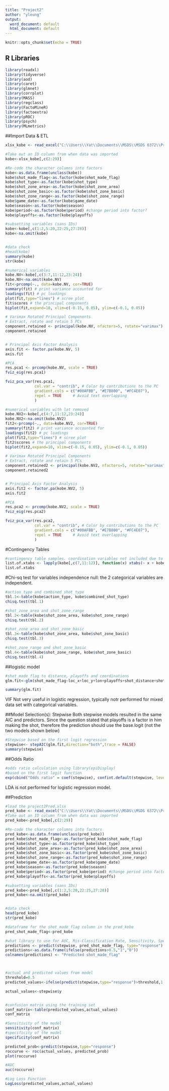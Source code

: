 ---
title: "Project2"
author: "yleung"
output:
  word_document: default
  html_document: default
---

```{r setup, include=FALSE}
knitr::opts_chunk$set(echo = TRUE)

```


## R Libraries
```{r libraries,results='hide', message=FALSE, warning=FALSE}
library(readxl)
library(tidyverse)
library(aod)
library(caret)
library(glmnet)
library(corrplot)
library(MASS)
library(regclass)
library(FactoMineR)
library(factoextra)
library(pROC)
library(psych)
library(MLmetrics)
```

##Import Data & ETL
```{r Import-Data-ETL}
xlsx_kobe <- read_excel("C:\\Users\\Yat\\Documents\\MSDS\\MSDS 6372\\Project 2\\project2Data.xlsx")

#Take out an ID column from when data was imported
kobe<-xlsx_kobe[,c(2:29)]

#Re-code the character columns into factors
kobe<-as.data.frame(unclass(kobe))
kobe$shot_made_flag<-as.factor(kobe$shot_made_flag)
kobe$shot_type<-as.factor(kobe$shot_type)
kobe$shot_zone_area<-as.factor(kobe$shot_zone_area)
kobe$shot_zone_basic<-as.factor(kobe$shot_zone_basic)
kobe$shot_zone_range<-as.factor(kobe$shot_zone_range)
kobe$game_date<-as.factor(kobe$game_date)
kobe$season<-as.factor(kobe$season)
kobe$period<-as.factor(kobe$period) #change period into factor?
kobe$playoffs<-as.factor(kobe$playoffs)

#subsetting variables (sans IDs)
kobe<-kobe[,c(1:2,5:20,22:25,27:28)]
kobe<-na.omit(kobe)


#data check
#head(kobe)
summary(kobe)
str(kobe)
```


```{r prin-comp}
#numerical variables
kobe.NV<-kobe[,c(3:7,11:12,23:24)]
kobe.NV<-na.omit(kobe.NV)
fit<-prcomp(~., data=kobe.NV, cor=TRUE)
summary(fit) # print variance accounted for 
loadings(fit) # pc loadings 
plot(fit,type="lines") # scree plot 
fit$scores # the principal components
biplot(fit,expand=10, xlim=c(-0.15, 0.05), ylim=c(-0.1, 0.05))

# Varimax Rotated Principal Components
# Extract, rotate and retain 5 PCs 
component.retained <- principal(kobe.NV, nfactors=5, rotate="varimax")
component.retained


# Principal Axis Factor Analysis
axis.fit <- factor.pa(kobe.NV, 5)
axis.fit

#PCA
res.pca1 <- prcomp(kobe.NV, scale = TRUE)
fviz_eig(res.pca1)

fviz_pca_var(res.pca1,
             col.var = "contrib", # Color by contributions to the PC
             gradient.cols = c("#00AFBB", "#E7B800", "#FC4E07"),
             repel = TRUE     # Avoid text overlapping
             )

#numerical variables with lat removed
kobe.NV2<-kobe[,c(4:7,11:12,23:24)]
kobe.NV2<-na.omit(kobe.NV2)
fit2<-prcomp(~., data=kobe.NV2, cor=TRUE)
summary(fit2) # print variance accounted for 
loadings(fit2) # pc loadings 
plot(fit2,type="lines") # scree plot 
fit2$scores # the principal components
biplot(fit2,expand=10, xlim=c(-0.15, 0.05), ylim=c(-0.1, 0.05))

# Varimax Rotated Principal Components
# Extract, rotate and retain 5 PCs 
component.retained2 <- principal(kobe.NV2, nfactors=5, rotate="varimax")
component.retained2


# Principal Axis Factor Analysis
axis.fit2 <- factor.pa(kobe.NV2, 5)
axis.fit2

#PCA
res.pca2 <- prcomp(kobe.NV2, scale = TRUE)
fviz_eig(res.pca2)

fviz_pca_var(res.pca2,
             col.var = "contrib", # Color by contributions to the PC
             gradient.cols = c("#00AFBB", "#E7B800", "#FC4E07"),
             repel = TRUE     # Avoid text overlapping
             )
```

#Contingency Tables
```{r contingency-tbls}
#contingency table samples. coordination variables not included due to large computation time.
list.of.xtabs <- lapply(kobe[,c(7,11:12)], function(x) xtabs(~ x + kobe$shot_made_flag))
list.of.xtabs
```


#Chi-sq test for variables independence
null: the 2 categorical variables are independent.
```{r chi-sq_indep}
#action_type and combined_shot_type
tbl.1<-table(kobe$action_type, kobe$combined_shot_type)
chisq.test(tbl.1) 

#shot_zone_area and shot_zone_range
tbl.2<-table(kobe$shot_zone_area, kobe$shot_zone_range)
chisq.test(tbl.2) 

#shot_zone_area and shot_zone_basic
tbl.3<-table(kobe$shot_zone_area, kobe$shot_zone_basic)
chisq.test(tbl.3) 

#shot_zone_range and shot_zone_basic
tbl.4<-table(kobe$shot_zone_range, kobe$shot_zone_basic)
chisq.test(tbl.4) 
```




##logistic model
```{r base-model}
#shot_made_flag to distance, playoffs and coordinations
glm.fit<-glm(shot_made_flag~loc_x+loc_y+lon+playoffs+shot_distance+shot_zone_area+shot_zone_basic+shot_zone_range,family=binomial(link="logit"),data=kobe)

summary(glm.fit)

```

VIF
Not very useful in logistic regression, typically notr performed for mixed data set with categorical variables.

##Model Selection(s): Stepwise 
Both stepwise models resulted in the same AIC and predictors. Since the question stated that playoffs is a factor in him making the shot, therefore the prediction should use the base.logit (not the two models shown below)
```{r stepwise}
#Stepwise based on the first logit regression
stepwise<- stepAIC(glm.fit,direction="both",trace = FALSE)
summary(stepwise)

```

##Odds Ratio
```{r odds-ratio}

#odds ratio calculation using library(epiDisplay)
#based on the first logit function
exp(cbind("Odds ratio" = coef(stepwise), confint.default(stepwise, level = 0.95)))   

```

LDA is not performed for logistic regression model.


##Prediction
```{r Prediction}
#load the project2Pred.xlsx
pred_kobe <- read_excel("C:\\Users\\Yat\\Documents\\MSDS\\MSDS 6372\\Project 2\\project2Pred.xlsx")
#Take out an ID column from when data was imported
pred_kobe<-pred_kobe[,c(2:29)]

#Re-code the character columns into factors
pred_kobe<-as.data.frame(unclass(pred_kobe))
pred_kobe$shot_made_flag<-as.factor(pred_kobe$shot_made_flag)
pred_kobe$shot_type<-as.factor(pred_kobe$shot_type)
pred_kobe$shot_zone_area<-as.factor(pred_kobe$shot_zone_area)
pred_kobe$shot_zone_basic<-as.factor(pred_kobe$shot_zone_basic)
pred_kobe$shot_zone_range<-as.factor(pred_kobe$shot_zone_range)
pred_kobe$game_date<-as.factor(pred_kobe$game_date)
pred_kobe$season<-as.factor(pred_kobe$season)
pred_kobe$period<-as.factor(pred_kobe$period) #change period into factor?
pred_kobe$playoffs<-as.factor(pred_kobe$playoffs)

#subsetting variables (sans IDs)
pred_kobe<-pred_kobe[,c(1:2,5:20,22:25,27:28)]
pred_kobe<-na.omit(pred_kobe)


#data check
head(pred_kobe)
str(pred_kobe)

#dataframe for the shot_made_flag column in the pred_kobe
pred_shot_made_flag<-pred_kobe

#what library to use for AUC, Mis-Classification Rate, Sensitivity, Specificity and objective / loss function
predictions <- predict(stepwise, pred_shot_made_flag, type="response")
predictions<-as.data.frame(ifelse(predictions>0.5,"1","0"))
colnames(predictions) <- "Predicted shot_made_flag"



#actual and predicted values from model
threshold=0.5
predicted_values<-ifelse(predict(stepwise,type="response")>threshold,1,0)

actual_values<-stepwise$y


#confusion matrix using the training set
conf_matrix<-table(predicted_values,actual_values)
conf_matrix

#Sensitivity of the model
sensitivity(conf_matrix)
#specificity of the model
specificity(conf_matrix)

predicted_prob<-predict(stepwise,type="response")
roccurve <- roc(actual_values, predicted_prob)
plot(roccurve)

#AUC 
auc(roccurve)

#Log Loss Function
LogLoss(predicted_values,actual_values)
```





